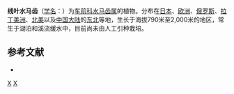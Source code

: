 {{Speciesbox 
| taxon = Callitriche hermaphroditica
| authority = L.
}}

'''线叶水马齿'''（[[学名|学名]]：{{lang|la|''Callitriche hermaphroditica''}}）为[[车前科|车前科]][[水马齿属|水马齿属]]的植物。分布在[[日本|日本]]、[[欧洲|欧洲]]、[[俄罗斯|俄罗斯]]、[[拉丁美洲|拉丁美洲]]、[[北美|北美]]以及[[中国大陆|中国大陆]]的[[中国东北地区|东北]]等地，生长于海拔790米至2,000米的地区，常生于湖泊和溪流缓水中，目前尚未由人工引种栽培。

== 参考文献 ==
<div class="references-small">
* {{cite web| url =http://www.bioinfo.cn/db05/KmzwSpecies.php?action=view&id=3189| title =线叶水马齿| work =《中国高等植物数据库全库》| publisher =中国科学院微生物研究所| author =昆明植物研究所| accessdate =2009-02-24| deadurl =yes| archiveurl =https://web.archive.org/web/20160305015406/http://www.bioinfo.cn/db05/KmzwSpecies.php?action=view&id=3189| archivedate =2016-03-05}}
</div>
{{Taxonbar}}

[[Category:水马齿属|X]]
[[Category:卡尔·林奈命名的生物分类|X]]
